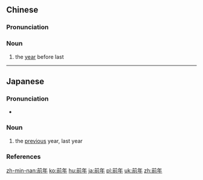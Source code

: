 ==Chinese==
{{zh-forms|alt=存年-Min Nan:chûn-; chűn-; chun-; chū-}}

===Pronunciation===
{{zh-pron
|m=qiánnián
|c=cin4 nin4-2,cin4 nin4
|h=pfs=chhièn-ngièn
|mn=xm,qz,zz,kh,tn,lk,sx,mg,hc:chûn--nî/tp:chűn--nî/tc,yl:chū-nî/km:chun--nî/xm,zz:chêng-nî/qz:chûiⁿ-nî
|cat=n
}}

===Noun===
{{zh-noun}}

# the [[year]] before last

{{zh-cat|Elementary|Time}}

----

==Japanese==
{{ja-kanjitab|ぜん|ねん|yomi=on}}

===Pronunciation===
* {{ja-pron|ぜんねん|y=o|acc=0|acc_ref=NHK}}

===Noun===
{{ja-noun|ぜんねん}}

# the [[previous]] year, last year

===References===
<references/>

[[zh-min-nan:前年]]
[[ko:前年]]
[[hu:前年]]
[[ja:前年]]
[[pl:前年]]
[[uk:前年]]
[[zh:前年]]